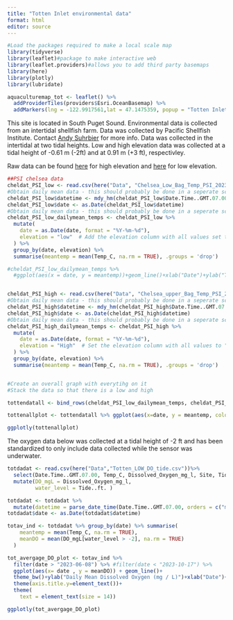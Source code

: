 ```yaml
---
title: "Totten Inlet environmental data"
format: html
editor: source
---
```



```r
#Load the packages required to make a local scale map
library(tidyverse)
library(leaflet)#package to make interactive web
library(leaflet.providers)#allows you to add third party basemaps
library(here)
library(plotly)
library(lubridate)
```


```r
aquaculturemap_tot <- leaflet() %>% 
  addProviderTiles(providers$Esri.OceanBasemap) %>%
  addMarkers(lng = -122.9917561,lat = 47.1475359, popup = "Totten Inlet - Chelsea Farms")
```


This site is located in South Puget Sound. Environmental data is collected from an intertidal shellfish farm. Data was collected by Pacific Shellfish Institute. Contact [Andy Suhrbier](suhrbier@pacshell.org) for more info. Data was collected in the intertidal at two tidal heights. Low and high elevation data was collected at a tidal height of -0.61 m (-2ft) and at 0.91 m (+3 ft), respectivley. <Br>

Raw data can be found [here](https://github.com/CraigNorrie/Environmental-data-website/blob/main/Data/Chelsea_Upper_Bag_Temp_PSI_2023_2024.csv) for high elevation and [here](https://github.com/CraigNorrie/Environmental-data-website/blob/main/Data/Chelsea_Low_Bag_Temp_PSI_2023_2024.csv) for low elevation. 



```r
##PSI chelsea data
cheldat_PSI_low <- read.csv(here("Data", "Chelsea_Low_Bag_Temp_PSI_2023_2024.csv"))#Read in the data
#Obtain daily mean data - this should probably be done in a seperate script and this should be saved for the website only
cheldat_PSI_low$datetime <- mdy_hm(cheldat_PSI_low$Date.Time..GMT.07.00)
cheldat_PSI_low$date <- as.Date(cheldat_PSI_low$datetime)
#Obtain daily mean data - this should probably be done in a seperate script and this should be saved for the website only
cheldat_PSI_low_dailymean_temps <- cheldat_PSI_low %>%
  mutate(
    date = as.Date(date, format = "%Y-%m-%d"),
    elevation = "low"  # Add the elevation column with all values set to "low"
  ) %>%
  group_by(date, elevation) %>%
  summarise(meantemp = mean(Temp_C, na.rm = TRUE), .groups = 'drop')

#cheldat_PSI_low_dailymean_temps %>% 
  #ggplot(aes(x = date, y = meantemp))+geom_line()+xlab("Date")+ylab("Temperature (°C)")+theme_bw()


cheldat_PSI_high <- read.csv(here("Data", "Chelsea_upper_Bag_Temp_PSI_2023_2024.csv"))#Read in the data
#Obtain daily mean data - this should probably be done in a seperate script and this should be saved for the website only
cheldat_PSI_high$datetime <- mdy_hm(cheldat_PSI_high$Date.Time..GMT.07.00)
cheldat_PSI_high$date <- as.Date(cheldat_PSI_high$datetime)
#Obtain daily mean data - this should probably be done in a seperate script and this should be saved for the website only
cheldat_PSI_high_dailymean_temps <- cheldat_PSI_high %>%
  mutate(
    date = as.Date(date, format = "%Y-%m-%d"),
    elevation = "High"  # Set the elevation column with all values to "High"
  ) %>%
  group_by(date, elevation) %>%
  summarise(meantemp = mean(Temp_C, na.rm = TRUE), .groups = 'drop')


#Create an overall graph with everytihg on it
#Stack the data so that there is a low and high 

tottendatall <- bind_rows(cheldat_PSI_low_dailymean_temps, cheldat_PSI_high_dailymean_temps)

tottenallplot <- tottendatall %>% ggplot(aes(x=date, y = meantemp, colour = elevation))+geom_line()+xlab("Date")+ylab("Temperature (°C)")+theme_bw()

```

```r
ggplotly(tottenallplot)
```

The oxygen data below was collected at a tidal height of -2 ft and has been standardized to only include data collected while the sensor was underwater.

```r
totdadat <- read.csv(here("Data","Totten_LOW_DO_tide.csv"))%>% 
  select(Date.Time..GMT.07.00, Temp_C, Dissolved_Oxygen_mg_l, Site, Tide..ft.) %>% 
  mutate(DO_mgL = Dissolved_Oxygen_mg_l,
         water_level = Tide..ft. )

totdadat <- totdadat %>% 
  mutate(datetime = parse_date_time(Date.Time..GMT.07.00, orders = c("mdy_HM", "ymd_HM")))#Checks both date formats
totdadat$date <- as.Date(totdadat$datetime)

totav_ind <- totdadat %>% group_by(date) %>% summarise(
    meantemp = mean(Temp_C, na.rm = TRUE),
    meanDO = mean(DO_mgL[water_level > -2], na.rm = TRUE)
  )

tot_avergage_DO_plot <- totav_ind %>% 
  filter(date > "2023-06-08") %>% #filter(date < "2023-10-17") %>% 
  ggplot(aes(x= date , y = meanDO)) + geom_line()+
  theme_bw()+ylab("Daily Mean Dissolved Oxygen (mg / L)")+xlab("Date")+
  theme(axis.title.y=element_text())+
  theme(
    text = element_text(size = 14))
```

```r
ggplotly(tot_avergage_DO_plot)
```
